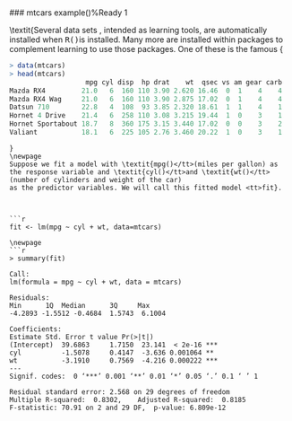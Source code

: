 

\
### mtcars example()</tt>%Ready 1

\textit{Several data sets , intended as learning tools, are automatically installed when <tt>R()</tt>is installed. Many more are installed within packages to complement learning to use those packages. One of these is the famous \textbf{\textit{mtcars}()</tt>data set, which is used in many data mining exercises.}
{
\

```r
> data(mtcars)
> head(mtcars)
                   mpg cyl disp  hp drat    wt  qsec vs am gear carb
Mazda RX4         21.0   6  160 110 3.90 2.620 16.46  0  1    4    4
Mazda RX4 Wag     21.0   6  160 110 3.90 2.875 17.02  0  1    4    4
Datsun 710        22.8   4  108  93 3.85 2.320 18.61  1  1    4    1
Hornet 4 Drive    21.4   6  258 110 3.08 3.215 19.44  1  0    3    1
Hornet Sportabout 18.7   8  360 175 3.15 3.440 17.02  0  0    3    2
Valiant           18.1   6  225 105 2.76 3.460 20.22  1  0    3    1

```
```
}
\newpage
Suppose we fit a model with \textit{mpg()</tt>(miles per gallon) as the response variable and \textit{cyl()</tt>and \textit{wt()</tt>(number of cylinders and weight of the car)
as the predictor variables. We will call this fitted model <tt>fit}.



```r
fit <- lm(mpg ~ cyl + wt, data=mtcars)
```
```
\newpage
```r
> summary(fit)

Call:
lm(formula = mpg ~ cyl + wt, data = mtcars)

Residuals:
Min      1Q  Median      3Q     Max 
-4.2893 -1.5512 -0.4684  1.5743  6.1004 

Coefficients:
Estimate Std. Error t value Pr(>|t|)    
(Intercept)  39.6863     1.7150  23.141  < 2e-16 ***
cyl          -1.5078     0.4147  -3.636 0.001064 ** 
wt           -3.1910     0.7569  -4.216 0.000222 ***
---
Signif. codes:  0 ‘***’ 0.001 ‘**’ 0.01 ‘*’ 0.05 ‘.’ 0.1 ‘ ’ 1

Residual standard error: 2.568 on 29 degrees of freedom
Multiple R-squared:  0.8302,    Adjusted R-squared:  0.8185 
F-statistic: 70.91 on 2 and 29 DF,  p-value: 6.809e-12
```
\newpage



